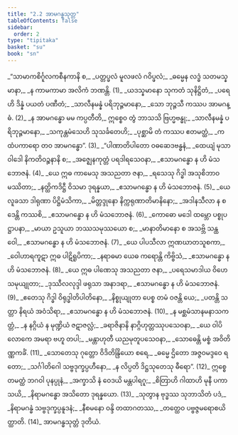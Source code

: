 ```yaml
---
title: "2.2 အာမဂန္ဓသုတ္တ"
tableOfContents: false
sidebar:
  order: 2
type: "tipitaka"
basket: "su"
book: "sn"
---
```



<DynamicBreadcrumb />

<Division number="242" book="sn" e="ch" v="18" p="315">

<Paragraph number="279" type="verses" book="sn">
_“သာမာကစိင်္ဂူလကစီနကာနိ စ,_  
_ပတ္တပ္ဖလံ မူလဖလံ ဂဝိပ္ဖလံ;_  
_ဓမ္မေန လဒ္ဓံ သတမသ္နမာနာ,_  
_န ကာမကာမာ အလိကံ ဘဏန္တိ. (1)_  

</Paragraph>

</Division>
<Division number="243" book="sn" e="ch" v="18" p="315">

<Paragraph number="280" type="verses" book="sn">
_ယဒသ္နမာနော သုကတံ သုနိဋ္ဌိတံ,_  
_ပရေဟိ ဒိန္နံ ပယတံ ပဏီတံ;_  
_သာလီနမန္နံ ပရိဘုဉ္ဇမာနော,_  
_သော ဘုဉ္ဇသီ ကဿပ အာမဂန္ဓံ. (2)_  

</Paragraph>

</Division>
<Division number="244" book="sn" e="ch" v="18" p="316">

<Paragraph number="281" type="verses" book="sn">
_န အာမဂန္ဓော မမ ကပ္ပတီတိ,_  
ဣစ္စေဝ တွံ ဘာသသိ ဗြဟ္မဗန္ဓု;_  
_သာလီနမန္နံ ပရိဘုဉ္ဇမာနော,_  
_သကုန္တမံသေဟိ သုသင်္ခတေဟိ;_  
_ပုစ္ဆာမိ တံ ကဿပ ဧတမတ္ထံ,_  
_ကထံပကာရော တဝ အာမဂန္ဓော”. (3)_  

</Paragraph>

</Division>
<Division number="245" book="sn" e="ch" v="18" p="316">

<Paragraph number="282" type="verses" book="sn">
_“ပါဏာတိပါတော ဝဓဆေဒဗန္ဓနံ,_  
_ထေယျံ မုသာဝါဒေါ နိကတိဝဉ္စနာနိ စ;_  
_အဇ္ဈေနကုတ္တံ ပရဒါရသေဝနာ,_  
_ဧသာမဂန္ဓော န ဟိ မံသဘောဇနံ. (4)_  

</Paragraph>

</Division>
<Division number="246" book="sn" e="ch" v="18" p="316">

<Paragraph number="283" type="verses" book="sn">
_ယေ ဣဓ ကာမေသု အသညတာ ဇနာ,_  
_ရသေသု ဂိဒ္ဓါ အသုစိဘာဝမဿိတာ;_  
_နတ္ထိကဒိဋ္ဌီ ဝိသမာ ဒုရန္နယာ,_  
_ဧသာမဂန္ဓော န ဟိ မံသဘောဇနံ. (5)_  

</Paragraph>

</Division>
<Division number="247" book="sn" e="ch" v="18" p="316">

<Paragraph number="284" type="verses" book="sn">
_ယေ လူခသာ ဒါရုဏာ ပိဋ္ဌိမံသိကာ,_  
_မိတ္တဒ္ဒုနော နိက္ကရုဏာတိမာနိနော;_  
_အဒါနသီလာ န စ ဒေန္တိ ကဿစိ,_  
_ဧသာမဂန္ဓော န ဟိ မံသဘောဇနံ. (6)_  

</Paragraph>

</Division>
<Division number="248" book="sn" e="ch" v="18" p="316">

<Paragraph number="285" type="verses" book="sn">
_ကောဓော မဒေါ ထမ္ဘော ပစ္စုပဋ္ဌာပနာ,_  
_မာယာ ဥသူယာ ဘဿသမုဿယော စ;_  
_မာနာတိမာနော စ အသဗ္ဘိ သန္ထဝေါ,_  
_ဧသာမဂန္ဓော န ဟိ မံသဘောဇနံ. (7)_  

</Paragraph>

</Division>
<Division number="249" book="sn" e="ch" v="18" p="316">

<Paragraph number="286" type="verses" book="sn">
_ယေ ပါပသီလာ ဣဏဃာတသူစကာ,_  
_ဝေါဟာရကူဋာ ဣဓ ပါဋိရူပိကာ;_  
_နရာဓမာ ယေဓ ကရောန္တိ ကိဗ္ဗိသံ,_  
_ဧသာမဂန္ဓော န ဟိ မံသဘောဇနံ. (8)_  

</Paragraph>

</Division>
<Division number="250" book="sn" e="ch" v="18" p="317">

<Paragraph number="287" type="verses" book="sn">
_ယေ ဣဓ ပါဏေသု အသညတာ ဇနာ,_  
_ပရေသမာဒါယ ဝိဟေသမုယျုတာ;_  
_ဒုဿီလလုဒ္ဒါ ဖရုသာ အနာဒရာ,_  
_ဧသာမဂန္ဓော န ဟိ မံသဘောဇနံ. (9)_  

</Paragraph>

</Division>
<Division number="251" book="sn" e="ch" v="18" p="317">

<Paragraph number="288" type="verses" book="sn">
_ဧတေသု ဂိဒ္ဓါ ဝိရုဒ္ဓါတိပါတိနော,_  
_နိစ္စုယျုတာ ပေစ္စ တမံ ဝဇန္တိ ယေ;_  
_ပတန္တိ သတ္တာ နိရယံ အဝံသိရာ,_  
_ဧသာမဂန္ဓော န ဟိ မံသဘောဇနံ. (10)_  

</Paragraph>

</Division>
<Division number="252" book="sn" e="ch" v="18" p="317">

<Paragraph number="289" type="verses" book="sn">
_န မစ္ဆမံသာနမနာသကတ္တံ,_  
_န နဂ္ဂိယံ န မုဏ္ဍိယံ ဇဋာဇလ္လံ;_  
_ခရာဇိနာနိ နာဂ္ဂိဟုတ္တဿုပသေဝနာ,_  
_ယေ ဝါပိ လောကေ အမရာ ဗဟူ တပါ;_  
_မန္တာဟုတီ ယညမုတူပသေဝနာ,_  
_သောဓေန္တိ မစ္စံ အဝိတိဏ္ဏကင်္ခံ. (11)_  

</Paragraph>

</Division>
<Division number="253" book="sn" e="ch" v="18" p="317">

<Paragraph number="290" type="verses" book="sn">
_သောတေသု ဂုတ္တော ဝိဒိတိန္ဒြိယော စရေ,_  
_ဓမ္မေ ဌိတော အဇ္ဇဝမဒ္ဒဝေ ရတော;_  
_သင်္ဂါတိဂေါ သဗ္ဗဒုက္ခပ္ပဟီနော,_  
_န လိပ္ပတိ ဒိဋ္ဌသုတေသု ဓီရော”. (12)_  

</Paragraph>

</Division>
<Division number="254" book="sn" e="ch" v="18" p="317">

<Paragraph number="291" type="verses" book="sn">
ဣစ္စေတမတ္ထံ ဘဂဝါ ပုနပ္ပုနံ,_  
_အက္ခာသိ နံ ဝေဒယိ မန္တပါရဂူ;_  
_စိတြာဟိ ဂါထာဟိ မုနီ ပကာသယိ,_  
_နိရာမဂန္ဓော အသိတော ဒုရန္နယော. (13)_  

</Paragraph>

</Division>
<Division number="255" book="sn" e="ch" v="18" p="317">

<Paragraph number="292" type="verses" book="sn">
_သုတွာန ဗုဒ္ဓဿ သုဘာသိတံ ပဒံ,_  
_နိရာမဂန္ဓံ သဗ္ဗဒုက္ခပ္ပနူဒနံ;_  
_နီစမနော ဝန္ဒိ တထာဂတဿ,_  
_တတ္ထေဝ ပဗ္ဗဇ္ဇမရောစယိတ္ထာတိ. (14)_  


</Paragraph>
</Division>

<Paragraph number="293" type="center" book="sn">
အာမဂန္ဓသုတ္တံ ဒုတိယံ.
</Paragraph>